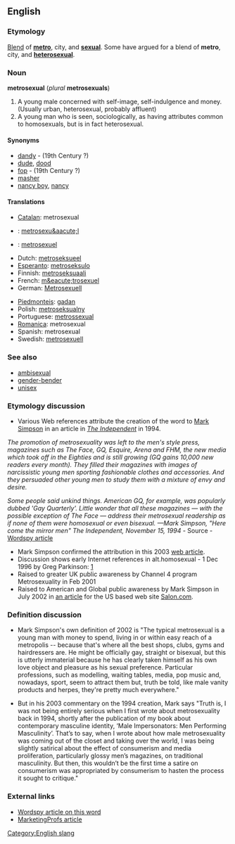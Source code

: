==English==
===Etymology===
[[Blend]] of '''[[metro]]''', city, and '''[[sexual]]'''. Some have argued for a blend of '''metro''', city, and '''[[heterosexual]]'''.

===Noun===
'''metrosexual''' (''plural'' '''metrosexuals''')
<!-- what is this? [[de:Metrosexualität]] -->

# A young male concerned with self-image, self-indulgence and money.(Usually urban, heterosexual, probably affluent) <!--  Might be considered gay for these attributes but generally is not.-->
# A young man who is seen, sociologically, as having attributes common to homosexuals, but is in fact heterosexual.

====Synonyms====
*[[dandy]] - (19th Century ?)
*[[dude]], [[dood]] <!-- another old syn. for fop/dandy -->
*[[fop]] - (19th Century ?)
*[[masher]] <!-- another old syn. for fop/dandy -->
*[[nancy boy]], [[nancy]]

====Translations====
*[[Catalan]]: metrosexual
*{{cs}}: [[metrosexu&aacute;l]]
*{{da}}: [[metrosexuel]]
*Dutch: [[metroseksueel]]
*[[Esperanto]]: [[metroseksulo]]
*Finnish: [[metroseksuaali]]
*French: [[m&eacute;trosexuel]]
*German: [[Metrosexuell]]
<!-- *Italian: [[vitellone]] ''m'' This doesn't seem to be correct: see my comment on the discussion page - Paul G -->
*[[Piedmonteis]]: [[gadan]]
*Polish: [[metroseksualny]]
*Portuguese: [[metrossexual]]
*[[Romanica]]: metrosexual
*Spanish: metrosexual
*Swedish: [[metrosexuell]]

===See also===
*[[ambisexual]]
*[[gender-bender]]
*[[unisex]]

===Etymology discussion===
*Various Web references attribute the creation of the word to [http://www.marksimpson.com Mark Simpson] in an article in ''[[w:The Independent|The Independent]]'' in 1994.

''The promotion of metrosexuality was left to the men's style press, magazines such as The Face, GQ, Esquire, Arena and FHM, the new media which took off in the Eighties and is still growing (GQ gains 10,000 new readers every month). They filled their magazines with images of narcissistic young men sporting fashionable clothes and accessories. And they persuaded other young men to study them with a mixture of envy and desire.''

''Some people said unkind things. American GQ, for example, was popularly dubbed 'Gay Quarterly'. Little wonder that all these magazines — with the possible exception of The Face — address their metrosexual readership as if none of them were homosexual or even bisexual.
—Mark Simpson, "Here come the mirror men" The Independent, November 15, 1994'' - Source - [http://www.wordspy.com/words/metrosexual.asp Wordspy article]

*Mark Simpson confirmed the attribution in this 2003 [http://www.marksimpson.com/pages/journalism/metrosexual_ios.html web article].
*Discussion shows early Internet references in alt.homosexual - 1 Dec 1996 by Greg Parkinson: [http://groups.google.com/groups?selm=glp-0112961230100001%40ppp87.cinenet.net&output=gplain]
*Raised to greater UK public awareness by Channel 4 program Metrosexuality in Feb 2001
*Raised to American and Global public awareness by Mark Simpson in July 2002 in [http://www.salon.com/ent/feature/2002/07/22/metrosexual/ an article] for the US based web site [http://www.salon.com/ Salon.com].

===Definition discussion===
*Mark Simpson's own definition of 2002 is "The typical metrosexual is a young man with money to spend, living in or within easy reach of a metropolis -- because that's where all the best shops, clubs, gyms and hairdressers are. He might be officially gay, straight or bisexual, but this is utterly immaterial because he has clearly taken himself as his own love object and pleasure as his sexual preference. Particular professions, such as modelling, waiting tables, media, pop music and, nowadays, sport, seem to attract them but, truth be told, like male vanity products and herpes, they're pretty much everywhere."

*But in his 2003 commentary on the 1994 creation, Mark says "Truth is, I was not being entirely serious when I first wrote about metrosexuality back in 1994, shortly after the publication of my book about contemporary masculine identity, ‘Male Impersonators: Men Performing Masculinity’. That’s to say, when I wrote about how male metrosexuality was coming out of the closet and taking over the world, I was being slightly satirical about the effect of consumerism and media proliferation, particularly glossy men’s magazines, on traditional masculinity. But then, this wouldn’t be the first time a satire on consumerism was appropriated by consumerism to hasten the process it sought to critique."

===External links===
*[http://www.wordspy.com/words/metrosexual.asp Wordspy article on this word]
*[http://www.marketingprofs.com/3/mccasland9.asp MarketingProfs article]

[[Category:English slang]]